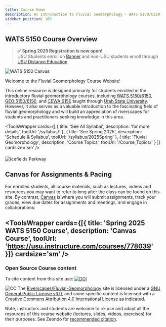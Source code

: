 ```yaml
---
title: Course Home
description: An Introduction to Fluvial Geomorphology - WATS 5150/6150, GEOG 5150/6150, CEWA 510
sidebar_position: 100
---
```




## WATS 5150 Course Overview


> **✅ Spring 2025 Registration is now open!**  
> USU Students enroll on [Banner](https://it.usu.edu/banner/) and non-USU students enroll through [USU Distance Education](https://cpe.usu.edu/search/publicCourseSearchDetails.do?method=load&courseId=1232666#courseSectionDetails_1400019).

![WATS 5150 Canvas](/images/pics/WATS-5150_Canvas.png)


Welcome to the Fluvial Geomorphology Course Website!

This online resource is designed primarily for students enrolled in the introductory fluvial geomorphology courses, including [WATS 5150/6150](/syllabus/), [GEO 5150/6150](/syllabus/), and [CEWA 6150](/syllabus/) taught through [Utah State University](https://qcnr.usu.edu/wats/). However, it also serves as a valuable introduction to the fascinating field of fluvial geomorphology and will build an appreciation of riverscapes for students and practitioners seeking knowledge in this area.




<ToolsWrapper
  cards={[
    {
      title: 'See All Syllabai',
      description: 'for more details',
      toolUrl: '/syllabus/'
    },
    {
      title: 'See Spring 2025',
      description: 'Schedule & Syllabus',
      toolUrl: '/syllabus/2025Spring'
    },
    {
      title: 'Fluvial Geomorphology',
      description: 'Course Topics',
      toolUrl: '/Course_Topics/'
    }
  ]}
  cardsize='sm'
/>


####


![Icefields Parkway](/images/pics/IcefieldsParkway.png)

## Canvas for Assignments & Pacing

For enrolled students, all course materials, such as lectures, videos and resources you may want to refer to long after the class  can be found on this site. By contrast, [Canvas](https://usu.instructure.com) is where you will submit assignments, track your grades, view due dates for assignments and meetings,  and engage in collaborations:




<ToolsWrapper
  cards={[{
    title: 'Spring 2025 WATS 5150 Course',
    description: 'Canvas Course',
    toolUrl: 'https://usu.instructure.com/courses/778039'
  }]}
  cardsize='sm'
  />
---------------------------------------
### Open Source Course content


To cite content from this site use: [![DOI](https://zenodo.org/badge/DOI/10.5281/zenodo.7273816.svg)](https://doi.org/10.5281/zenodo.7273816)

![CC](/images/cc-watermarks-usu-rc_orig.png) The [Riverscapes/Fluvial-Geomorphology](https://github.com/Riverscapes/Fluvial-Geomorphology)  site is licensed under a [GNU General Public License v3.0](https://github.com/Riverscapes/RIM/blob/master/LICENSE), and some specific content is licensed with a [Creative Commons Attribution 4.0 International License](http://creativecommons.org/licenses/by/4.0/) as indicated. 

Note, instructors and students are welcome to re-use and adapt all the resources of this course website (lectures, slides, videos, exercises) for their purposes. See Zeondo for [recommended citation](https://doi.org/10.5281/zenodo.7273816).

